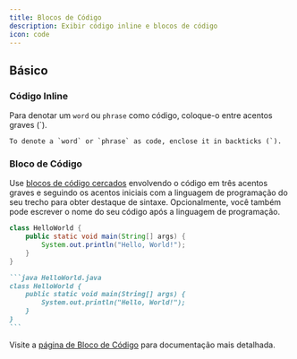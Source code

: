 ```yaml
---
title: Blocos de Código
description: Exibir código inline e blocos de código
icon: code
---
```


## Básico

### Código Inline

Para denotar um `word` ou `phrase` como código, coloque-o entre acentos graves (\`).

```
To denote a `word` or `phrase` as code, enclose it in backticks (`).
```

### Bloco de Código

Use [blocos de código cercados](https://www.markdownguide.org/extended-syntax/#fenced-code-blocks) envolvendo o código em três acentos graves e seguindo os acentos iniciais com a linguagem de programação do seu trecho para obter destaque de sintaxe. Opcionalmente, você também pode escrever o nome do seu código após a linguagem de programação.

```java HelloWorld.java
class HelloWorld {
    public static void main(String[] args) {
        System.out.println("Hello, World!");
    }
}
```

````md
```java HelloWorld.java
class HelloWorld {
    public static void main(String[] args) {
        System.out.println("Hello, World!");
    }
}
```
````

Visite a [página de Bloco de Código](/content/components/code) para documentação mais detalhada.
